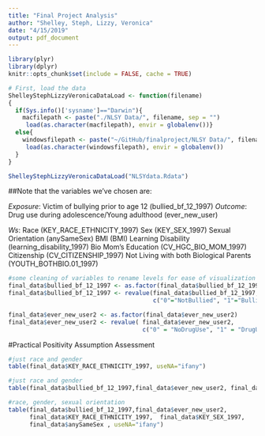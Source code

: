 ```yaml
---
title: "Final Project Analysis"
author: "Shelley, Steph, Lizzy, Veronica"
date: "4/15/2019"
output: pdf_document
---
```


```r
library(plyr)
library(dplyr)
knitr::opts_chunk$set(include = FALSE, cache = TRUE)
```

```r
# First, load the data
ShelleyStephLizzyVeronicaDataLoad <- function(filename) 
{
  if(Sys.info()['sysname']=="Darwin"){
    macfilepath <- paste("./NLSY Data/", filename, sep = "")
     load(as.character(macfilepath), envir = globalenv())}
  else{
    windowsfilepath <- paste("~/GitHub/finalproject/NLSY Data/", filename, sep = "")
     load(as.character(windowsfilepath), envir = globalenv())
  }
}

ShelleyStephLizzyVeronicaDataLoad("NLSYdata.Rdata")
```


##Note that the variables we've chosen are:

*Exposure*: Victim of bullying prior to age 12 (bullied_bf_12_1997)
*Outcome*: Drug use during adolescence/Young adulthood (ever_new_user)

*Ws*:
Race (KEY_RACE_ETHNICITY_1997)
Sex (KEY_SEX_1997)
Sexual Orientation (anySameSex)
BMI (BMI)
Learning Disability (learning_disability_1997)
Bio Mom's Education (CV_HGC_BIO_MOM_1997)
Citizenship (CV_CITIZENSHIP_1997)
Not Living with both Biological Parents (YOUTH_BOTHBIO.01_1997)

```r
#some cleaning of variables to rename levels for ease of visualization
final_data$bullied_bf_12_1997 <- as.factor(final_data$bullied_bf_12_1997)
final_data$bullied_bf_12_1997 <- revalue(final_data$bullied_bf_12_1997,    
                                         c("0"="NotBullied", "1"="Bullied"))

final_data$ever_new_user2 <- as.factor(final_data$ever_new_user2)
final_data$ever_new_user2 <- revalue( final_data$ever_new_user2,
                                      c("0" = "NoDrugUse", "1" = "DrugUse"))
```


#Practical Positivity Assumption Assessment

```r
#just race and gender
table(final_data$KEY_RACE_ETHNICITY_1997, useNA="ifany")

#just race and gender
table(final_data$bullied_bf_12_1997,final_data$ever_new_user2, final_data$KEY_RACE_ETHNICITY_1997,  final_data$KEY_SEX_1997, useNA="ifany")

#race, gender, sexual orientation
table(final_data$bullied_bf_12_1997,final_data$ever_new_user2, 
      final_data$KEY_RACE_ETHNICITY_1997,  final_data$KEY_SEX_1997, 
      final_data$anySameSex , useNA="ifany")


```

